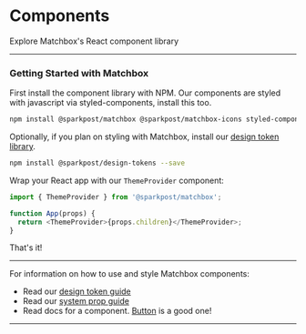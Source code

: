 # Components

Explore Matchbox's React component library

---

### Getting Started with Matchbox

First install the component library with <ExternalLink tp="https://www.npmjs.com/package/@sparkpost/matchbox">NPM</ExternalLink>. Our components are styled with javascript via <ExternalLink to="https://styled-components.com/">styled-components</ExternalLink>, install this too.

```bash
npm install @sparkpost/matchbox @sparkpost/matchbox-icons styled-components --save
```

Optionally, if you plan on styling with Matchbox, install our [design token library](/design/tokens).

```bash
npm install @sparkpost/design-tokens --save
```

Wrap your React app with our `ThemeProvider` component:

```javascript
import { ThemeProvider } from '@sparkpost/matchbox';

function App(props) {
  return <ThemeProvider>{props.children}</ThemeProvider>;
}
```

That's it!

---

For information on how to use and style Matchbox components:

- Read our [design token guide](/design/tokens)
- Read our [system prop guide](/components/system-props)
- Read docs for a component. [Button](/components/button) is a good one!

---
